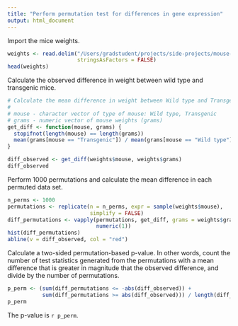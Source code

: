```yaml
---
title: "Perform permutation test for differences in gene expression"
output: html_document
---
```


Import the mice weights.

```r
weights <- read.delim("/Users/gradstudent/projects/side-projects/mouse-weights/weights.txt",
                      stringsAsFactors = FALSE)
head(weights)
```

Calculate the observed difference in weight between wild type and transgenic
mice.

```r
# Calculate the mean difference in weight between Wild type and Transgenic mice.
#
# mouse - character vector of type of mouse: Wild type, Transgenic
# grams - numeric vector of mouse weights (grams)
get_diff <- function(mouse, grams) {
  stopifnot(length(mouse) == length(grams))
  mean(grams[mouse == "Transgenic"]) / mean(grams[mouse == "Wild type"])
}

diff_observed <- get_diff(weights$mouse, weights$grams)
diff_observed
```

Perform 1000 permutations and calculate the mean difference in each permuted
data set.

```r
n_perms <- 1000
permutations <- replicate(n = n_perms, expr = sample(weights$mouse),
                          simplify = FALSE)
diff_permutations <- vapply(permutations, get_diff, grams = weights$grams,
                            numeric(1))
hist(diff_permutations)
abline(v = diff_observed, col = "red")
```

Calculate a two-sided permutation-based p-value. In other words, count the
number of test statistics generated from the permutations with a mean difference
that is greater in magnitude that the observed difference, and divide by the
number of permutations.

```r
p_perm <- (sum(diff_permutations <= -abs(diff_observed)) +
           sum(diff_permutations >= abs(diff_observed))) / length(diff_permutations)
p_perm
```


The p-value is `r p_perm`.
